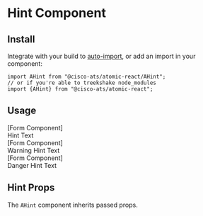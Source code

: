 

<Meta title="Extend/Hint" component={AHint} />

# Hint Component

## Install

Integrate with your build to [auto-import](?path=/docs/getting-started--page#integrating), or add an import in your component:

```
import AHint from "@cisco-ats/atomic-react/AHint";
// or if you're able to treekshake node_modules
import {AHint} from "@cisco-ats/atomic-react";
```

## Usage

<Preview>
  <Story name="usage-1">
    <div>
      <div>[Form Component]</div>
      <AHint>Hint Text</AHint>
    </div>
  </Story>
  <Story name="usage-2">
    <div>
      <div>[Form Component]</div>
      <AHint validationState="warning">Warning Hint Text</AHint>
    </div>
  </Story>
  <Story name="usage-3">
    <div>
      <div>[Form Component]</div>
      <AHint validationState="danger">Danger Hint Text</AHint>
    </div>
  </Story>
</Preview>

## Hint Props

The `AHint` component inherits passed props.

<Props of={AHint} />

